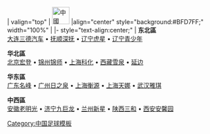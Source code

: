 <noinclude>{{fb start}}</noinclude>
{{fb inner start}}
| valign="top" | [[File:Flag of the People's Republic of China.svg|40px|中國]] 
|align="center" style="background:#BFD7FF;" width="100%" | {{Tnavbar-header|'''[[2003年中國足球乙級聯賽|2003年]][[中國足球乙級聯賽]]'''|2003中乙}}
{{fb inner end}}
{{fb inner start}} 
|- style="text-align:center;"
|
'''东北區'''<br>
[[呼和浩特足球俱乐部|大连三德汽车]]&nbsp;•
[[抚顺深抚足球俱樂部|抚顺深抚]]&nbsp;•
[[辽宁斯托克港虎星足球俱樂部|辽宁虎星]]&nbsp;•
[[辽宁青少年足球俱樂部|辽宁青少年]]

'''华北區'''<br>
[[北京宏登足球俱樂部|北京宏登]]&nbsp;•
[[锦州锦师足球俱樂部|锦州锦师]]&nbsp;•
[[上海碧云良千足球俱乐部|上海科化]]&nbsp;•
[[呼和浩特足球俱樂部|西藏雪泉]]&nbsp;•
[[延边足球俱樂部|延边]]

'''华东區'''<br>
[[广东名峰足球俱乐部|广东名峰]]&nbsp;•
[[广州亿达足球俱樂部|广州日之泉]]&nbsp;•
[[南昌八一足球俱乐部|上海衡源]]&nbsp;•
[[上海浦东中邦足球俱樂部|上海天娜]]&nbsp;•
[[武汉雅琪足球俱樂部|武汉雅琪]]

'''中西區'''<br>
[[安徽旋风足球俱乐部|安徽老明光]]&nbsp;•
[[沈阳东进足球俱樂部|济宁九巨龙]]&nbsp;•
[[兰州新星足球俱樂部|兰州新星]]&nbsp;•
[[陕西三和足球俱樂部|陕西三和]]&nbsp;•
[[西安安馨园足球俱乐部|西安安馨园]]
{{fb inner end}}<noinclude>
{{fb end}}
{{using fb}}
</noinclude>
<noinclude>[[Category:中国足球模板]]</noinclude>